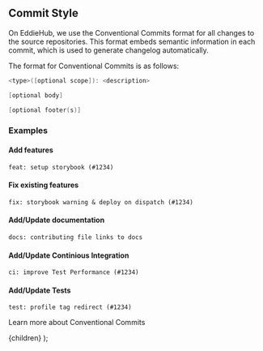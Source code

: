 
## Commit Style

On EddieHub, we use the <Link href="https://www.conventionalcommits.org"> Conventional Commits</Link> format for all changes to the source repositories. This format embeds semantic information in each commit, which is used to generate changelog automatically.

The format for Conventional Commits is as follows:

```swift
<type>([optional scope]): <description>

[optional body]

[optional footer(s)]
```

### Examples

#### Add features

```
feat: setup storybook (#1234)
```

#### Fix existing features

```
fix: storybook warning & deploy on dispatch (#1234)
```

#### Add/Update documentation

```
docs: contributing file links to docs
```

#### Add/Update Continious Integration

```
ci: improve Test Performance (#1234)
```

#### Add/Update Tests

```
test: profile tag redirect (#1234)
```

Learn more about <Link href="https://www.conventionalcommits.org"> Conventional Commits</Link>

  <DocsLayout title="LinkFree Conventional Commits Documentation">
    {children}
  </DocsLayout>
);

